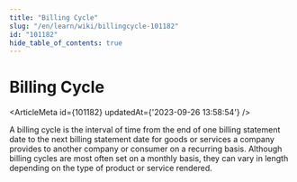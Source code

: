 ```yaml
---
title: "Billing Cycle"
slug: "/en/learn/wiki/billingcycle-101182"
id: "101182"
hide_table_of_contents: true
---
```



# Billing Cycle

<ArticleMeta id={101182} updatedAt={'2023-09-26 13:58:54'} />
<div className='border-solid border-b border-t-0 my-4 border-[var(--ifm-color-gray-300)]' />

A billing cycle is the interval of time from the end of one billing statement date to the next billing statement date for goods or services a company provides to another company or consumer on a recurring basis. Although billing cycles are most often set on a monthly basis, they can vary in length depending on the type of product or service rendered.
